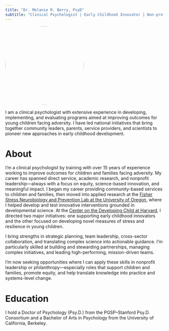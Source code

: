 ```yaml
---
title: "Dr. Melanie R. Berry, PsyD"
subtitle: "Clinical Psychologist | Early Childhood Innovator | Non-profit Leader" 
---
```


![](th.jpeg){fig-alt='A picture of Melanie Berry, PsyD' style="border-radius: 50%; width: 250px; height: 250px; object-fit: cover" fig-align='center' }


:::{.lead}

I am a clinical psychologist with extensive experience in developing, implementing, and evaluating programs aimed at improving outcomes for young children facing adversity. I have led national initiatives that bring together community leaders, parents, service providers, and scientists to pioneer new approaches in early childhood development.

:::

# About

I’m a clinical psychologist by training with over 15 years of experience working to improve outcomes for children and families facing adversity. My career has spanned direct service, academic research, and nonprofit leadership—always with a focus on equity, science-based innovation, and meaningful impact.
I began my career providing community-based services to children and families, then moved into applied research at the [Fisher Stress Neurobiology and Prevention Lab at the University of Oregon](https://snaplab.uoregon.edu/), where I helped develop and test innovative interventions grounded in developmental science. At the [Center on the Developing Child at Harvard](https://developingchild.harvard.edu/), I directed two major initiatives: one supporting early childhood innovators and the other focused on developing novel measures of stress and resilience in young children.

I bring strengths in strategic planning, team leadership, cross-sector collaboration, and translating complex science into actionable guidance. I’m particularly skilled at building and stewarding partnerships, managing complex initiatives, and leading high-performing, mission-driven teams.

I’m now seeking opportunities where I can apply these skills in nonprofit leadership or philanthropy—especially roles that support children and families, promote equity, and help translate knowledge into practice and systems-level change.


# Education

I hold a Doctor of Psychology (Psy.D.) from the PGSP–Stanford Psy.D. Consortium and a Bachelor of Arts in Psychology from the University of California, Berkeley.


